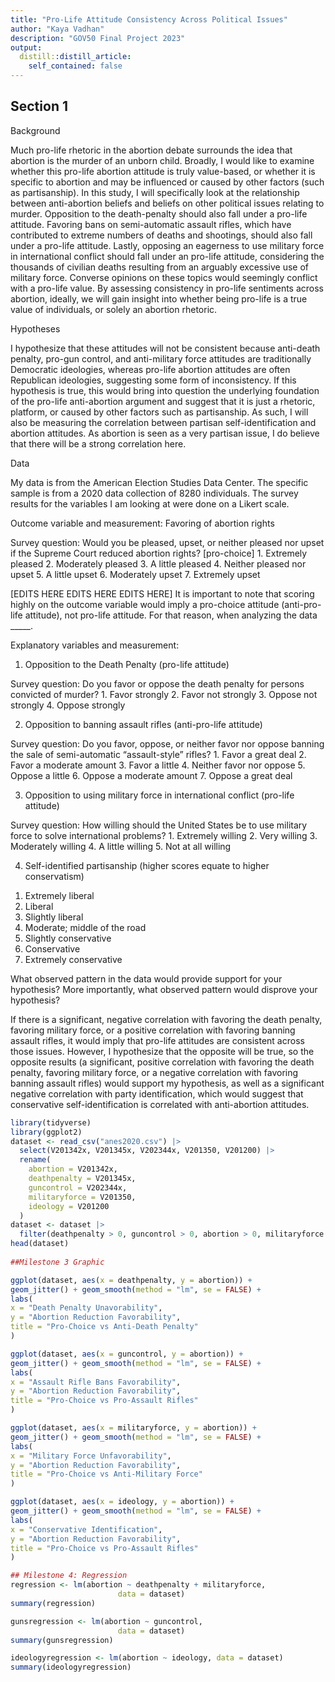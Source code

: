 ```yaml
---
title: "Pro-Life Attitude Consistency Across Political Issues"
author: "Kaya Vadhan"
description: "GOV50 Final Project 2023"
output:
  distill::distill_article:
    self_contained: false
---
```


## Section 1

Background

Much pro-life rhetoric in the abortion debate surrounds the idea that abortion is the murder of an unborn child. Broadly, I would like to examine whether this pro-life abortion attitude is truly value-based, or whether it is specific to abortion and may be influenced or caused by other factors (such as partisanship). In this study, I will specifically look at the relationship between anti-abortion beliefs and beliefs on other political issues relating to murder. Opposition to the death-penalty should also fall under a pro-life attitude. Favoring bans on semi-automatic assault rifles, which have contributed to extreme numbers of deaths and shootings, should also fall under a pro-life attitude. Lastly, opposing an eagerness to use military force in international conflict should fall under an pro-life attitude, considering the thousands of civilian deaths resulting from an arguably excessive use of military force. Converse opinions on these topics would seemingly conflict with a pro-life value. By assessing consistency in pro-life sentiments across abortion, ideally, we will gain insight into whether being pro-life is a true value of individuals, or solely an abortion rhetoric. 

Hypotheses

I hypothesize that these attitudes will not be consistent because anti-death penalty, pro-gun control, and anti-military force attitudes are traditionally Democratic ideologies, whereas pro-life abortion attitudes are often Republican ideologies, suggesting some form of inconsistency. If this hypothesis is true, this would bring into question the underlying foundation of the pro-life anti-abortion argument and suggest that it is just a rhetoric, platform, or caused by other factors such as partisanship. As such, I will also be measuring the correlation between partisan self-identification and abortion attitudes. As abortion is seen as a very partisan issue, I do believe that there will be a strong correlation here.   

Data

My data is from the American Election Studies Data Center. The specific sample is from a 2020  data collection of 8280 individuals. The survey results for the variables I am looking at were done on a Likert scale. 

Outcome variable and measurement: Favoring of abortion rights

Survey question: Would you be pleased, upset, or neither pleased nor upset if the Supreme Court reduced abortion rights? [pro-choice]
1. Extremely pleased
2. Moderately pleased
3. A little pleased
4. Neither pleased nor upset
5. A little upset
6. Moderately upset
7. Extremely upset

[EDITS HERE EDITS HERE EDITS HERE] 
It is important to note that scoring highly on the outcome variable would imply a pro-choice attitude (anti-pro-life attitude), not pro-life attitude. For that reason, when analyzing the data _____. 


Explanatory variables and measurement:

1) Opposition to the Death Penalty (pro-life attitude)

Survey question: Do you favor or oppose the death penalty for persons convicted of murder?
1. Favor strongly
2. Favor not strongly
3. Oppose not strongly
4. Oppose strongly

2) Opposition to banning assault rifles (anti-pro-life attitude)

Survey question: Do you favor, oppose, or neither favor nor oppose banning the sale of semi-automatic “assault-style” rifles?
1. Favor a great deal
2. Favor a moderate amount
3. Favor a little
4. Neither favor nor oppose
5. Oppose a little
6. Oppose a moderate amount
7. Oppose a great deal

3) Opposition to using military force in international conflict (pro-life attitude)

Survey question: How willing should the United States be to use military force to solve international problems? 
1. Extremely willing
2. Very willing
3. Moderately willing
4. A little willing
5. Not at all willing

4) Self-identified partisanship (higher scores equate to higher conservatism)
1. Extremely liberal
2. Liberal
3. Slightly liberal
4. Moderate; middle of the road
5. Slightly conservative
6. Conservative
7. Extremely conservative


What observed pattern in the data would provide support for your hypothesis? More importantly, what observed pattern would disprove your hypothesis?

If there is a significant, negative correlation with favoring the death penalty, favoring military force, or a positive correlation with favoring banning assault rifles, it would imply that pro-life attitudes are consistent across those issues. However, I hypothesize that the opposite will be true, so the opposite results (a significant, positive correlation with favoring the death penalty, favoring military force, or a negative correlation with favoring banning assault rifles) would support my hypothesis, as well as a significant negative correlation with party identification, which would suggest that conservative self-identification is correlated with anti-abortion attitudes. 

```r
library(tidyverse)
library(ggplot2)
dataset <- read_csv("anes2020.csv") |>
  select(V201342x, V201345x, V202344x, V201350, V201200) |>
  rename(
    abortion = V201342x,
    deathpenalty = V201345x,
    guncontrol = V202344x,
    militaryforce = V201350,
    ideology = V201200
  )
dataset <- dataset |>
  filter(deathpenalty > 0, guncontrol > 0, abortion > 0, militaryforce > 0, ideology > 0, ideology < 10)
head(dataset)
 
##Milestone 3 Graphic

ggplot(dataset, aes(x = deathpenalty, y = abortion)) +
geom_jitter() + geom_smooth(method = "lm", se = FALSE) +
labs(
x = "Death Penalty Unavorability",
y = "Abortion Reduction Favorability",
title = "Pro-Choice vs Anti-Death Penalty"
)

ggplot(dataset, aes(x = guncontrol, y = abortion)) +
geom_jitter() + geom_smooth(method = "lm", se = FALSE) +
labs(
x = "Assault Rifle Bans Favorability",
y = "Abortion Reduction Favorability",
title = "Pro-Choice vs Pro-Assault Rifles"
)

ggplot(dataset, aes(x = militaryforce, y = abortion)) +
geom_jitter() + geom_smooth(method = "lm", se = FALSE) +
labs(
x = "Military Force Unfavorability",
y = "Abortion Reduction Favorability",
title = "Pro-Choice vs Anti-Military Force"
)

ggplot(dataset, aes(x = ideology, y = abortion)) +
geom_jitter() + geom_smooth(method = "lm", se = FALSE) +
labs(
x = "Conservative Identification",
y = "Abortion Reduction Favorability",
title = "Pro-Choice vs Pro-Assault Rifles"
)

## Milestone 4: Regression
regression <- lm(abortion ~ deathpenalty + militaryforce,
                        data = dataset)
summary(regression)

gunsregression <- lm(abortion ~ guncontrol,
                        data = dataset)
summary(gunsregression)

ideologyregression <- lm(abortion ~ ideology, data = dataset)
summary(ideologyregression)
```